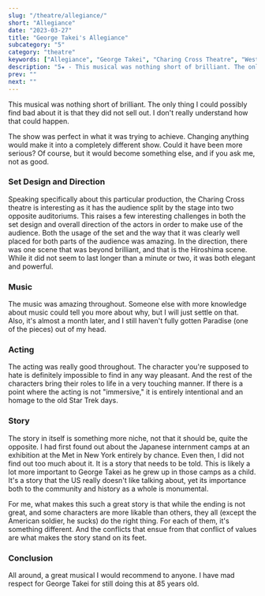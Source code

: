 ```yaml
---
slug: "/theatre/allegiance/"
short: "Allegiance"
date: "2023-03-27"
title: "George Takei's Allegiance"
subcategory: "5"
category: "theatre"
keywords: ["Allegiance", "George Takei", "Charing Cross Theatre", "West End", "Theatre", "Review", "Musical", "Star Trek", "Japanese Internment Camps"]
description: "5★ - This musical was nothing short of brilliant. The only thing I could possibly find bad about it is that they did not sell out. I don't really understand how that could happen."
prev: ""
next: ""
---
```


This musical was nothing short of brilliant. The only thing I could possibly find bad about it is that they did not sell out. I don't really understand how that could happen.

The show was perfect in what it was trying to achieve. Changing anything would make it into a completely different show. Could it have been more serious? Of course, but it would become something else, and if you ask me, not as good.

### Set Design and Direction
Speaking specifically about this particular production, the Charing Cross theatre is interesting as it has the audience split by the stage into two opposite auditoriums. This raises a few interesting challenges in both the set design and overall direction of the actors in order to make use of the audience. Both the usage of the set and the way that it was clearly well placed for both parts of the audience was amazing. In the direction, there was one scene that was beyond brilliant, and that is the Hiroshima scene. While it did not seem to last longer than a minute or two, it was both elegant and powerful.

### Music
The music was amazing throughout. Someone else with more knowledge about music could tell you more about why, but I will just settle on that. Also, it's almost a month later, and I still haven't fully gotten Paradise (one of the pieces) out of my head.

### Acting
The acting was really good throughout. The character you're supposed to hate is definitely impossible to find in any way pleasant. And the rest of the characters bring their roles to life in a very touching manner. If there is a point where the acting is not "immersive," it is entirely intentional and an homage to the old Star Trek days.

### Story
The story in itself is something more niche, not that it should be, quite the opposite. I had first found out about the Japanese internment camps at an exhibition at the Met in New York entirely by chance. Even then, I did not find out too much about it. It is a story that needs to be told. This is likely a lot more important to George Takei as he grew up in those camps as a child. It's a story that the US really doesn't like talking about, yet its importance both to the community and history as a whole is monumental.

For me, what makes this such a great story is that while the ending is not great, and some characters are more likable than others, they all (except the American soldier, he sucks) do the right thing. For each of them, it's something different. And the conflicts that ensue from that conflict of values are what makes the story stand on its feet.

### Conclusion
All around, a great musical I would recommend to anyone. I have mad respect for George Takei for still doing this at 85 years old.